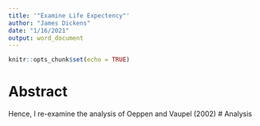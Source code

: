 ```yaml
---
title: '"Examine Life Expectency"'
author: "James Dickens"
date: "1/16/2021"
output: word_document
---
```


```r
knitr::opts_chunk$set(echo = TRUE)
```

# Abstract
Hence, I re-examine the analysis of Oeppen and Vaupel (2002)
# Analysis